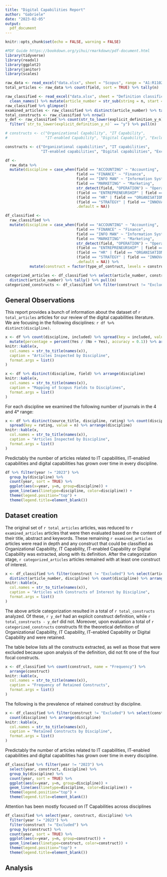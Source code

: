 ```yaml
---
title: "Digital Capabilities Report"
author: "Gabriele"
date: "2023-02-05"
output: 
  pdf_document
---
```


```r
knitr::opts_chunk$set(echo = FALSE, warning = FALSE)
```


```r
#PDF Guide https://bookdown.org/yihui/rmarkdown/pdf-document.html
library(tidyverse)
library(readxl)
library(ggplot2)
library(janitor)
library(scales)

raw_data <- read_excel("data.xlsx", sheet = "Scopus", range = "A1:R1102", na = "") %>% clean_names()
total_articles <- raw_data %>% count(field, sort = TRUE) %>% tally(n)

raw_classified <- read_excel("data.xlsx", sheet = "Definition classification", range = "A1:U681", na = "") %>% 
  clean_names() %>% mutate(article_number = str_sub(string = n, start = 1, end = 6))
raw_classified %>% glimpse()
examined_articles <- raw_classified %>% distinct(article_number) %>% tally()
total_constructs <- raw_classified %>% nrow()
y_def <- raw_classified %>% count(str_to_lower(explicit_definition_y_n)) %>% 
  filter(`str_to_lower(explicit_definition_y_n)` == "y") %>% pull(n)

# constructs <- c("Organizational Capability", "IT Capability", 
#                 "IT-enabled Capability", "Digital Capability", "Excluded")

constructs <- c("Organizational capabilities", "IT capabilities", 
                "IT-enabled capabilities", "Digital capabilities", "Excluded")

df <-
  raw_data %>% 
  mutate(discipline = case_when(field == "ACCOUNTING" ~ "Accounting",
                                field == "FINANCE" ~ "Finance",
                                field == "INFO MAN" ~ "Information Systems",
                                field == "MARKETING" ~ "Marketing",
                                str_detect(field, "OPERATION") ~ "Operations",
                                (field == "ENTREPRENEURSHIP" | field == "IB") ~ "Entrepreneurship and IB",
                                (field == "HR" | field == "ORGANISATION STUDIES" | field == "MANAGEMENT") ~ "Management",
                                (field == "STRATEGY" | field == "INNOVATION") ~ "Strategy and Innovation",
                                .default = NA))

df_classified <-
  raw_classified %>% 
  mutate(discipline = case_when(field == "ACCOUNTING" ~ "Accounting",
                                field == "FINANCE" ~ "Finance",
                                field == "INFO MAN" ~ "Information Systems",
                                field == "MARKETING" ~ "Marketing",
                                str_detect(field, "OPERATION") ~ "Operations",
                                (field == "ENTREPRENEURSHIP" | field == "IB") ~ "Entrepreneurship and IB",
                                (field == "HR" | field == "ORGANISATION STUDIES" | field == "MANAGEMENT") ~ "Management",
                                (field == "STRATEGY" | field == "INNOVATION") ~ "Strategy and Innovation",
                                .default = NA)) %>% 
           mutate(construct = factor(type_of_contruct, levels = constructs, ordered = TRUE), .keep = "unused")

categorized_articles <- df_classified %>% select(article_number, construct) %>% filter(construct != "Excluded") %>% 
  distinct(article_number) %>% tally() %>% pull(n)
categorized_constructs <- df_classified %>% filter(construct != "Excluded") %>% tally() %>% pull(n)

```

## General Observations

This report provides a bunch of information about the dataset of `r total_articles` articles for our review of the digital capabilities literature. We are focusing in the following disciplines: `r df %>% distinct(discipline)`. 

```r
x <- df %>% count(discipline, included) %>% spread(key = included, value = n) %>% 
  mutate(percentage = percent(Yes / (No + Yes), accuracy = 0.1)) %>% arrange(discipline)
knitr::kable(x, 
  col.names = str_to_title(names(x)),
  caption = "Articles Inspected by Discipline",
  format.args = list()
)

x <- df %>% distinct(discipline, field) %>% arrange(discipline)
knitr::kable(x, 
  col.names = str_to_title(names(x)),
  caption = "Mapping of Scopus Fields to Disciplines",
  format.args = list()
)
```

\pagebreak
For each discipline we examined the following number of journals in the 4 and 4* range:

```r
x <- df %>% distinct(source_title, discipline, rating) %>% count(discipline, rating) %>% 
  spread(key = rating, value = n) %>% arrange(discipline)
knitr::kable(x, 
  col.names = str_to_title(names(x)),
  caption = "Articles Inspected by Discipline",
  format.args = list()
)
```

Predictably the number of articles related to IT capabilities, IT-enabled capabilities and digital capabilities has grown over time in every discipline. 

```r
df %>% filter(year != "2023") %>% 
  group_by(discipline) %>% 
  count(year, sort = TRUE) %>%
  ggplot(aes(x=year, y=n, group=discipline)) +
  geom_line(aes(linetype=discipline, color=discipline)) +
  theme(legend.position="top") +
  theme(legend.title=element_blank())
```

## Dataset creation

The original set of `r total_articles` articles, was reduced to `r examined_articles` articles that were then evaluated based on the content of their title, abstract and keywords. These remaining `r examined_articles` articles were read in depth and any construct that could be classified as Organizational Capability, IT Capability, IT-enabled Capability or Digital Capability was extracted, along with its definition. After the categorization stage, `r categorized_articles` articles remained with at least one construct of interest.

```r
x <- df_classified %>% filter(construct != "Excluded") %>% select(article_number, discipline) %>% 
  distinct(article_number, discipline) %>% count(discipline) %>% arrange(discipline)
knitr::kable(x, 
  col.names = str_to_title(names(x)),
  caption = "Articles with Constructs of Interest by Discipline",
  format.args = list()
)
```

The above article categorization resulted in a total of `r total_constructs` analyzed. Of these, `r y_def` had an explicit construct definition, while `r total_constructs - y_def` did not. Moreover, upon evaluation a total of `r categorized_constructs` constructs fit the theoretical definition of Organizational Capability, IT Capability, IT-enabled Capability or Digital Capability and were retained.

The table below lists all the constructs extracted, as well as those that were excluded because upon analysis of the definition, did not fit one of the four focal constructs.

```r
x <- df_classified %>% count(construct, name = "Frequency") %>% 
  arrange(construct)
knitr::kable(x, 
  col.names = str_to_title(names(x)),
  caption = "Frequency of Retained Constructs",
  format.args = list()
)
```

The following is the prevalence of retained construct by discipline.

```r
x <- df_classified %>% filter(construct != "Excluded") %>% select(construct, discipline) %>% 
  count(discipline) %>% arrange(discipline)
knitr::kable(x, 
  col.names = str_to_title(names(x)),
  caption = "Retained Constructs by Discipline",
  format.args = list()
)
```

\pagebreak
Predictably the number of articles related to IT capabilities, IT-enabled capabilities and digital capabilities has grown over time in every discipline.

```r
df_classified %>% filter(year != "2023") %>% 
  select(year, construct, discipline) %>% 
  group_by(discipline) %>% 
  count(year, sort = TRUE) %>%
  ggplot(aes(x=year, y=n, group=discipline)) +
  geom_line(aes(linetype=discipline, color=discipline)) +
  theme(legend.position="top") +
  theme(legend.title=element_blank())
```

\pagebreak
Attention has been mostly focused on IT Capabilities across disciplines

```r
df_classified %>% select(year, construct, discipline) %>% 
  filter(year != "2023") %>% 
  filter(construct != "Excluded") %>%
  group_by(construct) %>% 
  count(year, sort = TRUE) %>%
  ggplot(aes(x=year, y=n, group=construct)) +
  geom_line(aes(linetype=construct, color=construct)) +
  theme(legend.position="top") +
  theme(legend.title=element_blank())
```


## Analysis
